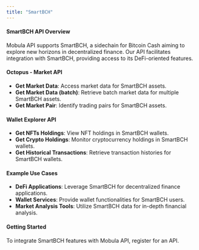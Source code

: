 ```yaml
---
title: "SmartBCH"
---
```


#### SmartBCH API Overview

Mobula API supports SmartBCH, a sidechain for Bitcoin Cash aiming to explore new horizons in decentralized finance. Our API facilitates integration with SmartBCH, providing access to its DeFi-oriented features.

#### Octopus - Market API

- **Get Market Data**: Access market data for SmartBCH assets.
- **Get Market Data (batch)**: Retrieve batch market data for multiple SmartBCH assets.
- **Get Market Pair**: Identify trading pairs for SmartBCH assets.

#### Wallet Explorer API

- **Get NFTs Holdings**: View NFT holdings in SmartBCH wallets.
- **Get Crypto Holdings**: Monitor cryptocurrency holdings in SmartBCH wallets.
- **Get Historical Transactions**: Retrieve transaction histories for SmartBCH wallets.

#### Example Use Cases

- **DeFi Applications**: Leverage SmartBCH for decentralized finance applications.
- **Wallet Services**: Provide wallet functionalities for SmartBCH users.
- **Market Analysis Tools**: Utilize SmartBCH data for in-depth financial analysis.

#### Getting Started

To integrate SmartBCH features with Mobula API, register for an API.
